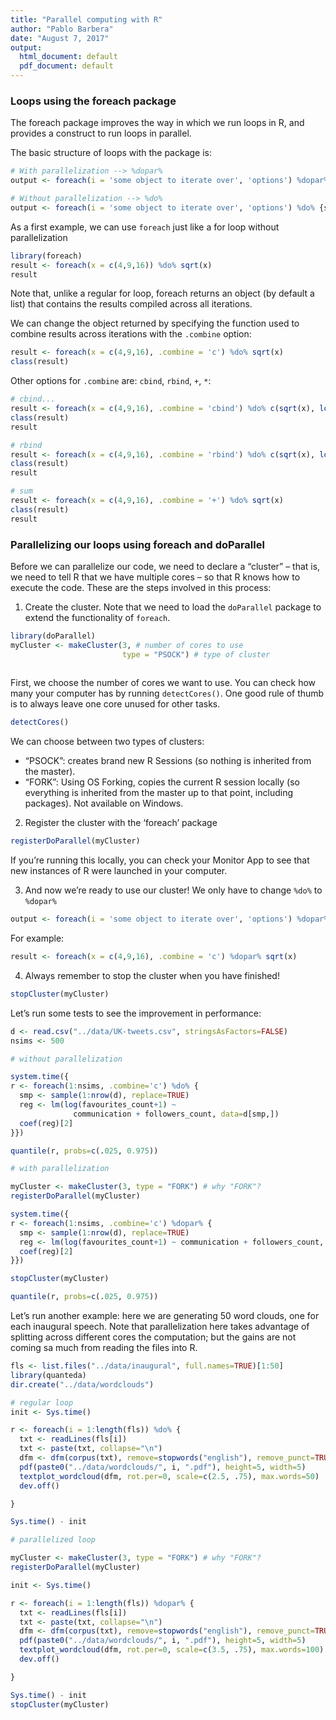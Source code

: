 ```yaml
---
title: "Parallel computing with R"
author: "Pablo Barbera"
date: "August 7, 2017"
output:
  html_document: default
  pdf_document: default
---
```


### Loops using the foreach package

The foreach package improves the way in which we run loops in R, and provides a construct to run loops in parallel.

The basic structure of loops with the package is:

```r
# With parallelization --> %dopar%
output <- foreach(i = 'some object to iterate over', 'options') %dopar% {some r code}

# Without parallelization --> %do%
output <- foreach(i = 'some object to iterate over', 'options') %do% {some r code}
```

As a first example, we can use `foreach` just like a for loop without parallelization

```r
library(foreach)
result <- foreach(x = c(4,9,16)) %do% sqrt(x)
result
```

Note that, unlike a regular for loop, foreach returns an object (by default a list) that contains the results compiled across all iterations.

We can change the object returned by specifying the function used to combine results across iterations with the `.combine` option:

```r
result <- foreach(x = c(4,9,16), .combine = 'c') %do% sqrt(x)
class(result)
```

Other options for `.combine` are: `cbind`, `rbind`, `+`, `*`:

```r
# cbind...
result <- foreach(x = c(4,9,16), .combine = 'cbind') %do% c(sqrt(x), log(x), x^2)
class(result)
result

# rbind
result <- foreach(x = c(4,9,16), .combine = 'rbind') %do% c(sqrt(x), log(x), x^2)
class(result)
result

# sum
result <- foreach(x = c(4,9,16), .combine = '+') %do% sqrt(x)
class(result)
result

```


### Parallelizing our loops using foreach and doParallel

Before we can parallelize our code, we need to declare a "cluster" -- that is, we need to tell R that we have multiple cores -- so that R knows how to execute the code. These are the steps involved in this process:

1) Create the cluster. Note that we need to load the `doParallel` package to extend the functionality of `foreach`.

```r
library(doParallel)
myCluster <- makeCluster(3, # number of cores to use
                         type = "PSOCK") # type of cluster
  
```

First, we choose the number of cores we want to use. You can check how many your computer has by running `detectCores()`. One good rule of thumb is to always leave one core unused for other tasks.

```r
detectCores()
```

We can choose between two types of clusters: 

- "PSOCK": creates brand new R Sessions (so nothing is inherited from the master).
- "FORK": Using OS Forking, copies the current R session locally (so everything is inherited from the master up to that point, including packages). Not available on Windows.

2) Register the cluster with the ‘foreach’ package

```r
registerDoParallel(myCluster)
```

If you're running this locally, you can check your Monitor App to see that new instances of R were launched in your computer.

3) And now we're ready to use our cluster! We only have to change `%do%` to `%dopar%`

```r
output <- foreach(i = 'some object to iterate over', 'options') %dopar% {some r code}
```

For example:

```r
result <- foreach(x = c(4,9,16), .combine = 'c') %dopar% sqrt(x)
```

4) Always remember to stop the cluster when you have finished!

```r
stopCluster(myCluster)
```

Let's run some tests to see the improvement in performance:

```r
d <- read.csv("../data/UK-tweets.csv", stringsAsFactors=FALSE)
nsims <- 500

# without parallelization

system.time({
r <- foreach(1:nsims, .combine='c') %do% {
  smp <- sample(1:nrow(d), replace=TRUE)
  reg <- lm(log(favourites_count+1) ~ 
              communication + followers_count, data=d[smp,])
  coef(reg)[2]
}})

quantile(r, probs=c(.025, 0.975))

# with parallelization

myCluster <- makeCluster(3, type = "FORK") # why "FORK"?
registerDoParallel(myCluster)

system.time({
r <- foreach(1:nsims, .combine='c') %dopar% {
  smp <- sample(1:nrow(d), replace=TRUE)
  reg <- lm(log(favourites_count+1) ~ communication + followers_count, data=d[smp,])
  coef(reg)[2]
}})

stopCluster(myCluster)

quantile(r, probs=c(.025, 0.975))

```


Let's run another example: here we are generating 50 word clouds, one for each inaugural speech. Note that parallelization here takes advantage of splitting across different cores the computation; but the gains are not coming sa much from reading the files into R.

```r
fls <- list.files("../data/inaugural", full.names=TRUE)[1:50]
library(quanteda)
dir.create("../data/wordclouds")

# regular loop
init <- Sys.time()

r <- foreach(i = 1:length(fls)) %do% {
  txt <- readLines(fls[i])
  txt <- paste(txt, collapse="\n")
  dfm <- dfm(corpus(txt), remove=stopwords("english"), remove_punct=TRUE, ngrams=1:2)
  pdf(paste0("../data/wordclouds/", i, ".pdf"), height=5, width=5)
  textplot_wordcloud(dfm, rot.per=0, scale=c(2.5, .75), max.words=50)
  dev.off()

}

Sys.time() - init

# parallelized loop

myCluster <- makeCluster(3, type = "FORK") # why "FORK"?
registerDoParallel(myCluster)

init <- Sys.time()

r <- foreach(i = 1:length(fls)) %dopar% {
  txt <- readLines(fls[i])
  txt <- paste(txt, collapse="\n")
  dfm <- dfm(corpus(txt), remove=stopwords("english"), remove_punct=TRUE, ngrams=1:2)
  pdf(paste0("../data/wordclouds/", i, ".pdf"), height=5, width=5)
  textplot_wordcloud(dfm, rot.per=0, scale=c(3.5, .75), max.words=100)
  dev.off()

}

Sys.time() - init
stopCluster(myCluster)

```


